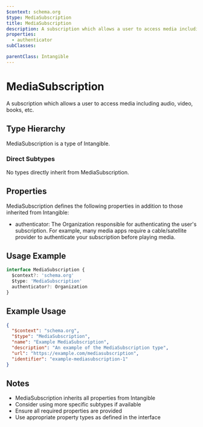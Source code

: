 ```yaml
---
$context: schema.org
$type: MediaSubscription
title: MediaSubscription
description: A subscription which allows a user to access media including audio, video, books, etc.
properties:
  - authenticator
subClasses:

parentClass: Intangible
---
```


# MediaSubscription

A subscription which allows a user to access media including audio, video, books, etc.

## Type Hierarchy

MediaSubscription is a type of Intangible.

### Direct Subtypes

No types directly inherit from MediaSubscription.

## Properties

MediaSubscription defines the following properties in addition to those inherited from Intangible:

- authenticator: The Organization responsible for authenticating the user's subscription. For example, many media apps require a cable/satellite provider to authenticate your subscription before playing media.

## Usage Example

```typescript
interface MediaSubscription {
  $context?: 'schema.org'
  $type: 'MediaSubscription'
  authenticator?: Organization
}
```

## Example Usage

```json
{
  "$context": "schema.org",
  "$type": "MediaSubscription",
  "name": "Example MediaSubscription",
  "description": "An example of the MediaSubscription type",
  "url": "https://example.com/mediasubscription",
  "identifier": "example-mediasubscription-1"
}
```

## Notes

- MediaSubscription inherits all properties from Intangible
- Consider using more specific subtypes if available
- Ensure all required properties are provided
- Use appropriate property types as defined in the interface

